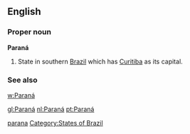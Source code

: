 {{also|paranã}}
==English==

===Proper noun===
'''Paraná'''

# State in southern [[Brazil]] which has [[Curitiba]] as its capital.

===See also===
[[w:Paraná]]

[[Category:English words spelled with diacritics|parana]]
[[Category:States of Brazil]]

[[gl:Paraná]]
[[nl:Paraná]]
[[pt:Paraná]]